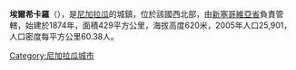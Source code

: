 '''埃爾希卡羅'''（{{lang-es|El Jícaro}}），是[[尼加拉瓜|尼加拉瓜]]的城鎮，位於該國西北部，由[[新塞哥維亞省|新塞哥維亞省]]負責管轄，始建於1874年，面積429平方公里，海拔高度620米，2005年人口25,901，人口密度每平方公里60.38人。

{{Coord|13|43|N|86|8|W|source:itwiki_region:NI|display=title}}

{{Nicaragua-geo-stub}}
[[Category:尼加拉瓜城市|Category:尼加拉瓜城市]]